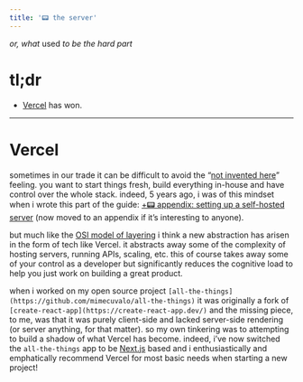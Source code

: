 ```yaml
---
title: '📟 the server'
---
```


*or, what* used *to be the hard part*

# tl;dr
- [Vercel](https://vercel.com/) has won.


----------
# Vercel

sometimes in our trade it can be difficult to avoid the “[not invented here](https://en.wikipedia.org/wiki/Not_invented_here)” feeling. you want to start things fresh, build everything in-house and have control over the whole stack. indeed, 5 years ago, i was of this mindset when i wrote this part of the guide: [+📟 appendix: setting up a self-hosted server](/appendix-setting-up-a-self-hosted-server) (now moved to an appendix if it’s interesting to anyone).

but much like the [OSI model of layering](https://en.wikipedia.org/wiki/OSI_model) i think a new abstraction has arisen in the form of tech like Vercel. it abstracts away some of the complexity of hosting servers, running APIs, scaling, etc. this of course takes away some of your control as a developer but significantly reduces the cognitive load to help you just work on building a great product.

when i worked on my open source project `[all-the-things](https://github.com/mimecuvalo/all-the-things)` it was originally a fork of `[create-react-app](https://create-react-app.dev/)` and the missing piece, to me, was that it was purely client-side and lacked server-side rendering (or server anything, for that matter). so my own tinkering was to attempting to build a shadow of what Vercel has become. indeed, i’ve now switched the `all-the-things` app to be [Next.js](https://nextjs.org/) based and i enthusiastically and emphatically recommend Vercel for most basic needs when starting a new project!
